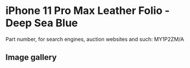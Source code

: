
# iPhone 11 Pro Max Leather Folio - Deep Sea Blue

Part number, for search engines, auction websites and such: MY1P2ZM/A

## Image gallery

<div style={{ width: "768px" }}>
  <GalleryComponent
    images={[
      {
        original: "/everysource/MY1P2.webp",
        thumbnail: "/everypreview/MY1P2.webp",
      },
      {
        original: "/everysource/MY1P2_AV1.webp",
        thumbnail: "/everypreview/MY1P2_AV1.webp",
      },
      {
        original: "/everysource/MY1P2_AV2.webp",
        thumbnail: "/everypreview/MY1P2_AV2.webp",
      },
      {
        original: "/everysource/MY1P2_AV3.webp",
        thumbnail: "/everypreview/MY1P2_AV3.webp",
      },
      {
        original: "/everysource/MY1P2_AV4.webp",
        thumbnail: "/everypreview/MY1P2_AV4.webp",
      },
      {
        original: "/everysource/MY1P2_AV5.webp",
        thumbnail: "/everypreview/MY1P2_AV5.webp",
      }
    ]}
  />
</div>